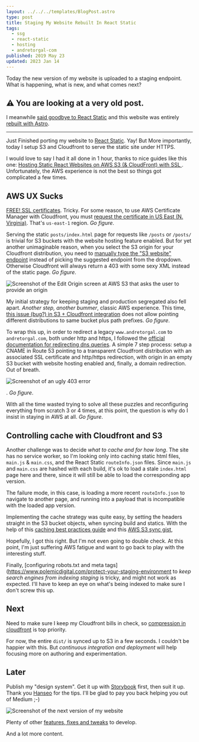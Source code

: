 ```yaml
---
layout: ../../../templates/BlogPost.astro
type: post
title: Staging My Website Rebuilt In React Static
tags:
  - ssg
  - react-static
  - hosting
  - andretorgal-com
published: 2019 May 23
updated: 2023 Jan 14
---
```


<Abstract>

Today the new version of my website is uploaded to a staging endpoint. What is happening, what is new, and what comes next?

</Abstract>

<Note type="old">

## :warning: You are looking at a very old post.

I meanwhile [said goodbye to React Static](/posts/2023-01/saying-goodbye-to-my-react-static-website) and this website was entirely [rebuilt with Astro](/posts/2023-01/building-my-website-with-astro-mdx-preact).

</Note>

---

Just Finished porting my website to [React Static](/meta/records/rejected/react-static). Yay! But More importantly, today I setup S3 and Cloudfront to serve the static site under HTTPS.

I would love to say I had it all done in 1 hour, thanks to nice guides like this one: [Hosting Static React Websites on AWS S3 (& CloudFront) with SSL
](https://hackernoon.com/hosting-static-react-websites-on-aws-s3-cloudfront-with-ssl-924e5c134455). Unfortunately, the AWS experience is not the best so things got complicated a few times.

## AWS UX Sucks

[FREE! SSL certificates](https://hackernoon.com/getting-a-free-ssl-certificate-on-aws-a-how-to-guide-6ef29e576d22). Tricky. For some reason, to use AWS Certificate Manager with Cloudfront, you must [request the certificate in US East (N. Virginia)](https://docs.aws.amazon.com/acm/latest/userguide/acm-regions.html). That's `us-east-1` region. _Go figure_.

Serving the static `posts/index.html` page for requests like `/posts` or `/posts/` is trivial for S3 buckets with the website hosting feature enabled. But for yet another unimaginable reason, when you select the S3 origin for your Cloudfront distribution, you need to [manually type the "S3 website" endpoint](https://aws.amazon.com/premiumsupport/knowledge-center/s3-website-cloudfront-error-403/) instead of picking the suggested endpoint from the dropdown. Otherwise Cloudfront will always return a 403 with some sexy XML instead of the static page. _Go figure_.

![Screenshot of the Edit Origin screen at AWS S3 that asks the user to provide an origin](./do-not-pick-one-from-the-list.jpg 'Tip: do not pick one from the list, just type it manually')

My initial strategy for keeping staging and production segregated also fell apart. _Another step, another bummer_, classic AWS experience. This time, [this issue (bug?) in S3 + Cloudfront integration](https://stackoverflow.com/questions/35427661/subfolder-redirect-issue-with-static-website-hosting-using-s3-cloudfront-and-or) does not allow pointing different distributions to same bucket plus path prefixes. _Go figure_.

To wrap this up, in order to redirect a legacy `www.andretorgal.com` to `andretorgal.com`, both under http and https, I followed the [official documentation for redirecting dns queries](https://docs.aws.amazon.com/Route53/latest/DeveloperGuide/tutorial-redirecting-dns-queries.html). A simple 7 step process: setup a CNAME in Route 53 pointing to a transparent Cloudfront distribution with an associated SSL certificate and http/https redirection, with origin in an empty S3 bucket with website hosting enabled and, finally, a domain redirection. Out of breath.

![Screenshot of an ugly 403 error](./fugly-four-o-three.jpg "Of course, it didn't work")

. _Go figure_.

With all the time wasted trying to solve all these puzzles and reconfiguring everything from scratch 3 or 4 times, at this point, the question is why do I insist in staying in AWS at all. _Go figure_.

## Controlling cache with Cloudfront and S3

Another challenge was to decide _what to cache and for how long_. The site has no service worker, so I'm looking only into caching static html files, `main.js` & `main.css`, and the React Static `routeInfo.json` files. Since `main.js` and `main.css` are hashed with each build, it's ok to load a stale `index.html` page here and there, since it will still be able to load the corresponding app version.

The failure mode, in this case, is loading a more recent `routeInfo.json` to navigate to another page, and running into a payload that is incompatible with the loaded app version.

Implementing the cache strategy was quite easy, by setting the headers straight in the S3 bucket objects, when syncing build and statics. With the help of this [caching best practices guide](https://jakearchibald.com/2016/caching-best-practices/) and this [AWS S3 sync gist](https://gist.github.com/kevindice/87ee5ffca9523810253de3d9a41c3ae5),

Hopefully, I got this right. But I'm not even going to double check. At this point, I'm just suffering AWS fatigue and want to go back to play with the interesting stuff.

Finally, [configuring robots.txt and meta tags](https://www.polemicdigital.com/protect-your-staging-environment to _keep search engines from indexing staging_ is tricky, and might not work as expected. I'll have to keep an eye on what's being indexed to make sure I don't screw this up.

## Next

Need to make sure I keep my Cloudfront bills in check, so [compression in cloudfront](https://medium.com/faun/this-is-how-i-reduced-my-cloudfront-bills-by-80-a7b0dfb24128) is top priority.

For now, the entire `dist/` is synced up to S3 in a few seconds. I couldn't be happier with this. But _continuous integration and deployment_ will help focusing more on authoring and experimentation.

## Later

Publish my "design system". Get it up with [Storybook](https://storybook.js.org/use-cases/) first, then suit it up. Thank you [Hanseo](https://medium.com/@hanseopark) for the tips. I'll be glad to pay you back helping you out of Medium ;-)

![Screenshot of the next version of my website](./andretorgal-com-next.png 'Plenty of features to come')

Plenty of other [features, fixes and tweaks](/meta/project/backlog) to develop.

And a lot more content.
